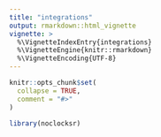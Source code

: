 ```yaml
---
title: "integrations"
output: rmarkdown::html_vignette
vignette: >
  %\VignetteIndexEntry{integrations}
  %\VignetteEngine{knitr::rmarkdown}
  %\VignetteEncoding{UTF-8}
---
```


```r
knitr::opts_chunk$set(
  collapse = TRUE,
  comment = "#>"
)
```

```r
library(noclocksr)
```
